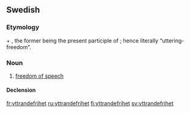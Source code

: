 ==Swedish==

===Etymology===
{{term|yttrande}} + {{term|frihet||freedom}}, the former being the present participle of {{term|yttra||utter, say}}; hence literally “uttering-freedom”.

===Noun===
{{sv-noun|c}}

# [[freedom of speech]]

====Declension====
{{sv-noun-unc-irreg-c|2=yttrandefriheten}}

[[fr:yttrandefrihet]]
[[ru:yttrandefrihet]]
[[fi:yttrandefrihet]]
[[sv:yttrandefrihet]]